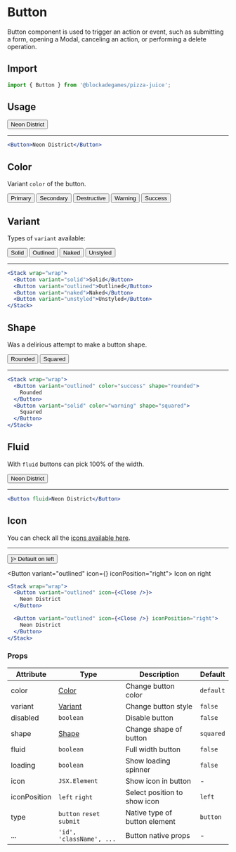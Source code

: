 
# Button

Button component is used to trigger an action or event, such as submitting a form, opening a Modal, canceling an action, or performing a delete operation.

## Import

```jsx
import { Button } from '@blockadegames/pizza-juice';
```

## Usage

<Button>Neon District</Button>

---

```jsx
<Button>Neon District</Button>
```

## Color

Variant `color` of the button.

<Stack wrap="wrap">
  <Button color="primary">Primary</Button>
  <Button color="secondary">Secondary</Button>
  <Button color="destructive">Destructive</Button>
  <Button color="warning">Warning</Button>
  <Button color="success">Success</Button>
</Stack>

## Variant

Types of `variant` available:

<Stack wrap="wrap">
  <Button variant="solid">Solid</Button>
  <Button variant="outlined">Outlined</Button>
  <Button variant="naked">Naked</Button>
  <Button variant="unstyled">Unstyled</Button>
</Stack>

---

```jsx
<Stack wrap="wrap">
  <Button variant="solid">Solid</Button>
  <Button variant="outlined">Outlined</Button>
  <Button variant="naked">Naked</Button>
  <Button variant="unstyled">Unstyled</Button>
</Stack>
```

## Shape

Was a delirious attempt to make a button shape.

<Stack wrap="wrap">
  <Button variant="outlined" color="success" shape="rounded">
    Rounded
  </Button>
  <Button variant="solid" color="warning" shape="squared">
    Squared
  </Button>
</Stack>

---

```jsx
<Stack wrap="wrap">
  <Button variant="outlined" color="success" shape="rounded">
    Rounded
  </Button>
  <Button variant="solid" color="warning" shape="squared">
    Squared
  </Button>
</Stack>
```

## Fluid

With `fluid` buttons can pick 100% of the width.

<Button fluid>Neon District</Button>

---

```jsx
<Button fluid>Neon District</Button>
```

## Icon

You can check all the [icons available here](/docs/icons).

---

<Stack wrap="wrap">
  <Button variant="outlined" icon={<Close />}>
    Default on left
  </Button>

  <Button variant="outlined" icon={<Close />} iconPosition="right">
    Icon on right
  </Button>
</Stack>

```jsx
<Stack wrap="wrap">
  <Button variant="outlined" icon={<Close />}>
    Neon District
  </Button>

  <Button variant="outlined" icon={<Close />} iconPosition="right">
    Neon District
  </Button>
</Stack>
```

### Props

| Attribute    | Type                      | Description                   | Default   |
| ------------ | ------------------------- | ----------------------------- | --------- |
| color        | [Color](#color)           | Change button color           | `default` |
| variant      | [Variant](#variant)       | Change button style           | `false`   |
| disabled     | `boolean`                 | Disable button                | `false`   |
| shape        | [Shape](#shape)           | Change shape of button        | `squared` |
| fluid        | `boolean`                 | Full width button             | `false`   |
| loading      | `boolean`                 | Show loading spinner          | `false`   |
| icon         | `JSX.Element`             | Show icon in button           | -         |
| iconPosition | `left` `right`            | Select position to show icon  | `left`    |
| type         | `button` `reset` `submit` | Native type of button element | `button`  |
| ...          | `'id', 'className', ...`  | Button native props           | -         |
